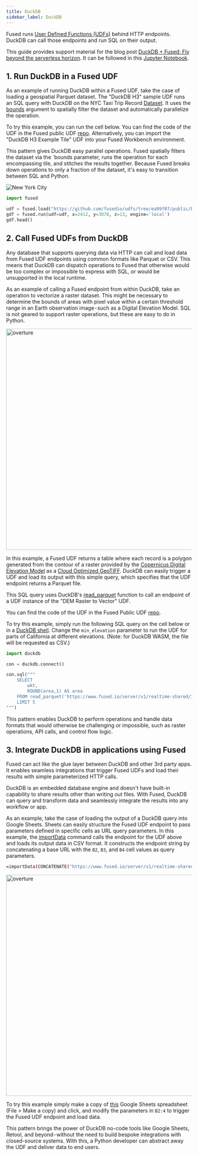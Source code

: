 ```yaml
---
title: DuckDB
sidebar_label: DuckDB
---
```


Fused runs [User Defined Functions (UDFs)](/core-concepts/why/) behind HTTP endpoints. DuckDB can call those endpoints and run SQL on their output.

This guide provides support material for the blog post [DuckDB + Fused: Fly beyond the serverless horizon](https://medium.com/@fused/duckdb-fused-fly-beyond-the-serverless-horizon-886d892834aa). It can be followed in this [Jupyter Notebook](https://github.com/fusedio/fused-docs/blob/main/docs/tutorials/others/transform/generic/duckdb.ipynb).

## 1. Run DuckDB in a Fused UDF

As an example of running DuckDB within a Fused UDF, take the case of loading a geospatial Parquet dataset. The "DuckDB H3" sample UDF runs an SQL query with DuckDB on the NYC Taxi Trip Record [Dataset](https://www.nyc.gov/site/tlc/about/tlc-trip-record-data.page). It uses the [bounds](/tutorials/Geospatial%20Analysis%20in%20Fused/filetile/#the-bounds-object) argument to spatially filter the dataset and automatically parallelize the operation.

To try this example, you can run the cell below. You can find the code of the UDF in the Fused public UDF [repo](https://github.com/fusedio/udfs/tree/main/public/DuckDB_H3_Example_Tile). Alternatively, you can import the "DuckDB H3 Example Tile" UDF into your Fused Workbench environment.

This pattern gives DuckDB easy parallel operations. Fused spatially filters the dataset via the \`bounds parameter, runs the operation for each encompassing tile, and stitches the results together. Because Fused breaks down operations to only a fraction of the dataset, it's easy to transition between SQL and Python.

![New York City](/img/user-guide/tranforms/nyc.png)

```python showLineNumbers
import fused

udf = fused.load("https://github.com/fusedio/udfs/tree/ea99f07/public/DuckDB_H3_Example_Tile")
gdf = fused.run(udf=udf, x=2412, y=3078, z=13, engine='local')
gdf.head()
```

## 2. Call Fused UDFs from DuckDB

Any database that supports querying data via HTTP can call and load data from Fused UDF
endpoints using common formats like Parquet or CSV. This means that DuckDB can dispatch
operations to Fused that otherwise would be too complex or impossible to express with
SQL, or would be unsupported in the local runtime.

As an example of calling a Fused endpoint from within DuckDB, take an operation to
vectorize a raster dataset. This might be necessary to determine the bounds of areas
with pixel value within a certain threshold range in an Earth observation image - such
as a Digital Elevation Model. SQL is not geared to support raster operations, but these
are easy to do in Python.

<img src="https://fused-magic.s3.us-west-2.amazonaws.com/docs_assets/gifs/sql.gif" alt="overture" width="600"/>

In this example, a Fused UDF returns a table where each record is a polygon generated
from the contour of a raster provided by the
[Copernicus Digital Elevation Model](https://spacedata.copernicus.eu/collections/copernicus-digital-elevation-model)
as a [Cloud Optimized GeoTIFF](https://www.cogeo.org/). DuckDB can easily trigger a UDF
and load its output with this simple query, which specifies that the UDF endpoint
returns a Parquet file.

This SQL query uses DuckDB's
[read_parquet](https://duckdb.org/docs/data/parquet/overview.html) function to call an
endpoint of a UDF instance of the "DEM Raster to Vector" UDF.

You can find the code of the UDF in the Fused Public UDF [repo](https://github.com/fusedio/udfs/tree/main/public/DEM_Raster_to_Vector_Example).

To try this example, simply run the following SQL query on the cell below or in a
[DuckDB shell](<https://shell.duckdb.org/#queries=v0,SELECT-wkt%2C-area%0AFROM-read_csv('https%3A%2F%2Fwww.fused.io%2Fserver%2Fv1%2Frealtime%20shared%2F'-%7C%7C%0A'1e35c9b9cadf900265443073b0bd99072f859b8beddb72a45e701fb5bcde807d'-%7C%7C%0A'%2Frun%2Ffile%3Fdtype_out_vector%3Dcsv'-%7C%7C%0A'%26min_elevation%3D500')%0ALIMIT-10~>).
Change the `min_elevation` parameter to run the UDF for parts of California at different
elevations. (Note: for DuckDB WASM, the file will be requested as CSV.)

```python showLineNumbers
import duckdb

con = duckdb.connect()

con.sql("""
    SELECT
        wkt,
        ROUND(area,1) AS area
    FROM read_parquet('https://www.fused.io/server/v1/realtime-shared/1e35c9b9cadf900265443073b0bd99072f859b8beddb72a45e701fb5bcde807d/run/file?min_elevation=500&dtype_out_vector=parquet')
    LIMIT 5
""")
```

This pattern enables DuckDB to perform operations and handle data formats that would otherwise be challenging or impossible, such as raster operations, API calls, and control flow logic.

## 3. Integrate DuckDB in applications using Fused

Fused can act like the glue layer between DuckDB and other 3rd party apps. It enables seamless integrations that
trigger Fused UDFs and load their results with simple parameterized HTTP calls.

DuckDB is an embedded database engine and doesn't have built-in capability to share
results other than writing out files. With Fused, DuckDB can query and transform data and seamlessly integrate the results into any workflow or app.

As an example, take the case of loading the output of a DuckDB query into Google Sheets.
Sheets can easily structure the Fused UDF endpoint to pass parameters defined in
specific cells as URL query parameters. In this example, the
[importData](https://support.google.com/docs/answer/3093335?hl=en) command calls the
endpoint for the UDF above and loads its output data in CSV format. It constructs the
endpoint string by concatenating a base URL with the `B2`, `B3`, and `B4` cell values as
query parameters.

```bash
=importData(CONCATENATE("https://www.fused.io/server/v1/realtime-shared/aba7b238d9445d576e15b2d6b780dc353bfdee55f02a285a85a3917b72835600/run/file?dtype_out_vector=csv&resolution=", B2, "&min_count=", B3, "&head=", B4))
```

<img src="https://fused-magic.s3.us-west-2.amazonaws.com/docs_assets/gifs/sheets.gif" alt="overture" width="600"/>

To try this example simply make a copy of
[this](https://docs.google.com/spreadsheets/d/1iufyjEct5bQjYAI8v1Mb5e29yG8ukzH4X8MD6oP1xLQ/edit?usp=sharing)
Google Sheets spreadsheet (File > Make a copy) and click, and modify the parameters in
`B2:4` to trigger the Fused UDF endpoint and load data.

This pattern brings the power of DuckDB no-code tools like Google Sheets, Retool, and beyond - without the need to build bespoke integrations with closed-source systems. With this, a Python developer can abstract away the UDF and deliver data to end users.